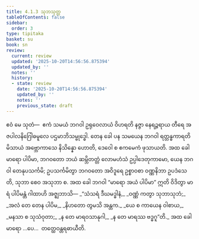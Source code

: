 ```yaml
---
title: 4.1.3 သုဘသုတ္တ
tableOfContents: false
sidebar:
  order: 3
type: tipitaka
basket: su
book: sn
review:
  current: review
  updated: '2025-10-20T14:56:56.875394'
  updated_by: ''
  notes: ''
  history:
  - state: review
    date: '2025-10-20T14:56:56.875394'
    updated_by: ''
    notes: ''
    previous_state: draft
---
```



<DynamicBreadcrumb />


<ReviewStatus review={frontmatter.review} showDetails={true} />

<HypothesisAnnotation frontmatter={frontmatter} />

<Division number="139" book="sn" e="ch" v="18" p="300">

<Paragraph number="779" book="sn">
ဧဝံ မေ သုတံ—  ဧကံ သမယံ ဘဂဝါ ဥရုဝေလာယံ ဝိဟရတိ နဇ္ဇာ နေရဉ္ဇရာယ တီရေ အဇပါလနိဂြေါဓမူလေ ပဌမာဘိသမ္ဗုဒ္ဓေါ. တေန ခေါ ပန သမယေန ဘဂဝါ ရတ္တန္ဓကာရတိမိသာယံ အဗ္ဘောကာသေ နိသိန္နော ဟောတိ, ဒေဝေါ စ ဧကမေကံ ဖုသာယတိ. အထ ခေါ မာရော ပါပိမာ, ဘဂဝတော ဘယံ ဆမ္ဘိတတ္တံ လောမဟံသံ ဥပ္ပါဒေတုကာမော, ယေန ဘဂဝါ တေနုပသင်္ကမိ; ဥပသင်္ကမိတွာ ဘဂဝတော အဝိဒူရေ ဥစ္စာဝစာ ဝဏ္ဏနိဘာ ဥပဒံသေတိ, သုဘာ စေဝ အသုဘာ စ. အထ ခေါ ဘဂဝါ “မာရော အယံ ပါပိမာ” ဣတိ ဝိဒိတွာ မာရံ ပါပိမန္တံ ဂါထာဟိ အဇ္ဈဘာသိ—
</Paragraph>

<Paragraph number="780" type="verses" book="sn">
_“သံသရံ ဒီဃမဒ္ဓါနံ,_  
_ဝဏ္ဏံ ကတွာ သုဘာသုဘံ;_  
_အလံ တေ တေန ပါပိမ,_  
_နိဟတော တွမသိ အန္တက._  

</Paragraph>

<Paragraph number="781" type="verses" book="sn">
_ယေ စ ကာယေန ဝါစာယ,_  
_မနသာ စ သုသံဝုတာ;_  
_န တေ မာရဝသာနုဂါ,_  
_န တေ မာရဿ ဗဒ္ဓဂူ”တိ._  

</Paragraph>

<Paragraph number="782" book="sn">
အထ ခေါ မာရော …ပေ…  တတ္ထေဝန္တရဓာယီတိ.
</Paragraph>
</Division>